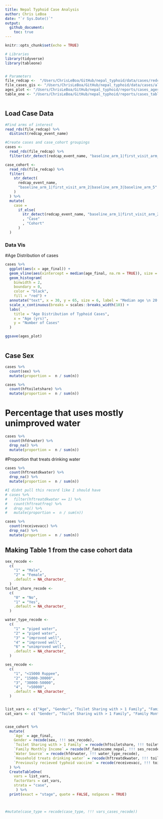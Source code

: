 ```yaml
---
title: Nepal Typhoid Case Analysis 
author: Chris LeBoa
date: "`r Sys.Date()`"
output: 
  github_document:
    toc: true
---
```


```r
knitr::opts_chunk$set(echo = TRUE)
```

```r
# Libraries
library(tidyverse)
library(tableone)


# Parameters
file_redcap <-  "/Users/ChrisLeBoa/GitHub/nepal_typhoid/data/cases/redcap/redcap_data_nepal.rds"
file_cases_gis <- "/Users/ChrisLeBoa/GitHub/nepal_typhoid/data/cases/all_cases.shp"
ages_plot <- "/Users/ChrisLeBoa/GitHub/nepal_typhoid/reports/cases_ages.png"
table_one <- "/Users/ChrisLeBoa/GitHub/nepal_typhoid/reports/cases_table_1.csv"



```

## Load Case Data 

```r

#Find arms of interest
read_rds(file_redcap) %>% 
  distinct(redcap_event_name)

#Create cases and case_cohort groupings 
cases <- 
  read_rds(file_redcap) %>% 
  filter(str_detect(redcap_event_name, "baseline_arm_1|first_visit_arm_2"))

case_cohort <- 
  read_rds(file_redcap) %>% 
  filter(
    str_detect(
      redcap_event_name,
      "baseline_arm_1|first_visit_arm_2|baseline_arm_3|baseline_arm_5"
    )
  ) %>% 
  mutate(
    case = 
      if_else(
        str_detect(redcap_event_name, "baseline_arm_1|first_visit_arm_2")
        , "Case"
        , "Cohort"
      )
  )
```

### Data Vis 

#Age Distribution of cases
```r
cases %>% 
  ggplot(aes(x = age_final)) +
  geom_vline(aes(xintercept = median(age_final, na.rm = TRUE)), size = 2) +
  geom_histogram(
    binwidth = 2,
    boundary = 0,
    color = "black",
    fill = "red") + 
  annotate("text", x = 30, y = 65, size = 6, label = "Median age \n 20.7 yrs") +
  scale_x_continuous(breaks = scales::breaks_width(10)) +
  labs(
    title = "Age Distribution of Typhoid Cases",
    x = "Age (yrs)",
    y = "Number of Cases"
  ) 

ggsave(ages_plot)



```


## Case Sex 
```r
cases %>% 
  count(sex) %>% 
  mutate(proportion =  n / sum(n))

```


```r
cases %>% 
  count(hftoiletshare) %>% 
  mutate(proportion =  n / sum(n))
```
# Percentage that uses mostly unimproved water 
```r
cases %>% 
  count(hfdrwater) %>% 
  drop_na() %>% 
  mutate(proportion =  n / sum(n))
```

#Proportion that treats drinking water 
```r
cases %>% 
  count(hftreatdkwater) %>% 
  drop_na() %>% 
  mutate(proportion =  n / sum(n))

#I didnt pull this record like I should have 
# cases %>% 
#   filter(hftreatdkwater == 1) %>% 
#   count(hftreatfreq) %>% 
#   drop_na() %>% 
#   mutate(proportion =  n / sum(n))

```
```r
cases %>% 
  count(receivevacc) %>% 
  drop_na() %>% 
  mutate(proportion =  n / sum(n))
```
## Making Table 1 from the case cohort data 

```r
sex_recode <- 
  c(
    "1" = "Male",
    "2" = "Female",
    .default = NA_character_
  )
toilet_share_recode <- 
  c(
    "0" = "No",
    "1" = "Yes", 
    .default = NA_character_
  )

water_type_recode <- 
  c(
    "1" = "piped water",
    "2" = "piped water",
    "3" = "improved well",
    "4" = "improved well",
    "6" = "unimproved well", 
    .default = NA_character_
  )

ses_recode <- 
  c(
    "1", "<15000 Ruppee",
    "2", "15000-30000",
    "3", "30000-50000",
    "4",  ">50000", 
    .default = NA_character_
  )


list_vars <- c("Age", "Gender", "Toilet Sharing with > 1 Family", "Family Monthly Income", "Water Source", "Household treats drinking water", "Previously recieved typhoid vaccine")
cat_vars <- c( "Gender", "Toilet Sharing with > 1 Family", "Family Monthly Income", "Water Source", "Household treats drinking water", "Previously recieved typhoid vaccine")


case_cohort %>% 
  mutate(
    `Age` = age_final,
    Gender = recode(sex, !!! sex_recode), 
    `Toilet Sharing with > 1 Family` = recode(hftoiletshare, !!! toilet_share_recode),
    `Family Monthly Income` = recode(hf_famincome_nepal, !!! ses_recode),
    `Water Source` = recode(hfdrwater, !!! water_type_recode), 
    `Household treats drinking water` = recode(hftreatdkwater, !!! toilet_share_recode),
    `Previously recieved typhoid vaccine` = recode(receivevacc, !!! toilet_share_recode)
  ) %>% 
  CreateTableOne(
    vars = list_vars,
    factorVars = cat_vars,
    strata = "case",
     ) %>% 
  print(exact = "stage", quote = FALSE, noSpaces = TRUE)



#mutate(case_type = recode(case_type, !!! vars_cases_recode))

```


